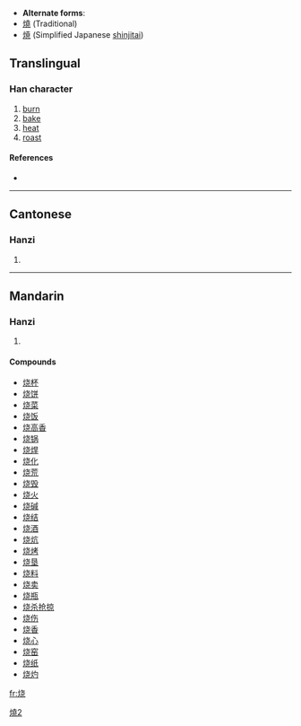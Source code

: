 * '''Alternate forms''':
* [[燒]] (Traditional)
* [[焼]] (Simplified Japanese [[shinjitai]])
==Translingual==

===Han character===
{{Han char|rn=86|rad=火|as=06|sn=10|four=|canj=火十心山 (FJPU)}}

# [[burn]]
# [[bake]]
# [[heat]]
# [[roast]]

====References====
* {{Han ref|kx=0671.081|hdz=32199.080|uh=70E7|ud=28903}}

----

==Cantonese==

===Hanzi===
{{yue-hanzi|jyut=|y=siu1}}

# {{defn|Cantonese|sort=火06}}

----

==Mandarin==

===Hanzi===
{{cmn-hanzi|tra=燒|pin=[[shāo]] ([[shao1]])|wg=shao<sup>1</sup>}}

# {{defn|Mandarin|sort=火06}}

====Compounds====
* [[烧杯]]
* [[烧饼]]
* [[烧菜]]
* [[烧饭]]
* [[烧高香]]
* [[烧锅]]
* [[烧焊]]
* [[烧化]]
* [[烧荒]]
* [[烧毁]]
* [[烧火]]
* [[烧碱]]
* [[烧结]]
* [[烧酒]]
* [[烧炕]]
* [[烧烤]]
* [[烧垦]]
* [[烧料]]
* [[烧卖]]
* [[烧瓶]]
* [[烧杀抢掠]]
* [[烧伤]]
* [[烧香]]
* [[烧心]]
* [[烧窑]]
* [[烧纸]]
* [[烧灼]]

[[Category:CJKV characters simplified differently in Japan and China|燒2]]

[[fr:烧]]